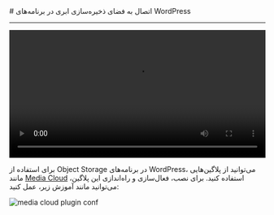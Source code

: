 

<Layout>
<Head>
<title>مستندات اتصال به Object Storage در WordPress - لیارا</title>
<meta property="og:title" content="مستندات خدمات رایانش ابری لیارا" />
<meta property="og:description" content="مستندات مربوط به اتصال به فضای ذخیره‌سازی ابری یا Object Storage با AWS SDK S3 در WordPress در لیارا"  />
<meta property="og:image" content="https://files.liara.ir/liara/logos/liara-poster.jpg" />
</Head>
# اتصال به فضای ذخیره‌سازی ابری در برنامه‌های WordPress
<hr className="mb-2" />

<video
  src="https://files.liara.ir/liara/wordpress/wordpress-object-storage.mp4"
  controls="controls"
  className="block w-full"
  width="100%"
/>
<br />

برای استفاده از Object Storage در برنامه‌های WordPress، می‌توانید از 
پلاگین‌هایی مانند <a href="https://wordpress.org/plugins/ilab-media-tools/" className="text-[#2196f3] "><Important>Media Cloud</Important></a> استفاده کنید.
برای نصب، فعال‌سازی و راه‌اندازی این پلاگین، می‌توانید مانند آموزش زیر، عمل کنید:

<div className="h-2" />
<img src="https://files.liara.ir/liara/docs/config-media-cloud-wordpress-object-storage.gif" alt="media cloud plugin conf" />
<div className="h-2" />

</Layout>